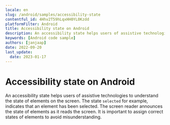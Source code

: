 ```yaml
---
locale: en
slug: /android/samples/accessibility-state
contentful_id: 4Hhv2T59hLqxHH0YL0Kzdd
platformFilter: Android
title: Accessibility state on Android
description: An accessibility state helps users of assistive technologies to understand the state of elements on the screen.
keywords: [Android code sample]
authors: [janjaap]
date: 2022-09-20
last_update:
  date: 2023-01-17
---
```


# Accessibility state on Android

An accessibility state helps users of assistive technologies to understand the state of elements on the screen. The state `selected` for example, indicates that an element has been selected. The screen reader announces the state of elements as it reads the screen. It is important to assign correct states of elements to avoid misunderstanding.

<CodeSample id="accessibility-state" locale="en" platform="android"/>
